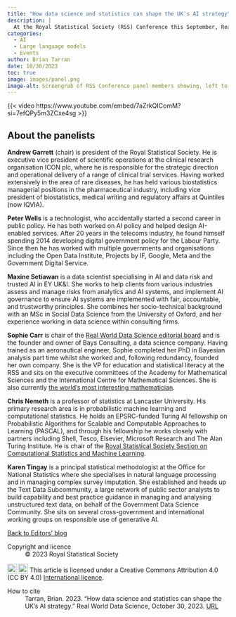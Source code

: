 ```yaml
---
title: "How data science and statistics can shape the UK's AI strategy"
description: |
  At the Royal Statistical Society (RSS) Conference this September, Real World Data Science brought together data scientists, statisticians, and policy experts to discuss the urgent topic of artificial intelligence -- risks, benefits, evaluation, and regulation. Watch the panel discussion in full!
categories:
  - AI
  - Large language models
  - Events
author: Brian Tarran
date: 10/30/2023
toc: true
image: images/panel.png
image-alt: Screengrab of RSS Conference panel members showing, left to right, Peter Wells, Maxine Setiawan, Sophie Carr, Chris Nemeth, and Karen Tingay.
---
```


{{< video https://www.youtube.com/embed/7aZrkQIComM?si=7efQPy5m3ZCxe4sg >}}

## About the panelists
**Andrew Garrett** (chair) is president of the Royal Statistical Society. He is executive vice president of scientific operations at the clinical research organisation ICON plc, where he is responsible for the strategic direction and operational delivery of a range of clinical trial services. Having worked extensively in the area of rare diseases, he has held various biostatistics managerial positions in the pharmaceutical industry, including vice president of biostatistics, medical writing and regulatory affairs at Quintiles (now IQVIA).

**Peter Wells** is a technologist, who accidentally started a second career in public policy. He has both worked on AI policy and helped design AI-enabled services. After 20 years in the telecoms industry, he found himself spending 2014 developing digital government policy for the Labour Party. Since then he has worked with multiple governments and organisations including the Open Data Institute, Projects by IF, Google, Meta and the Government Digital Service.

**Maxine Setiawan** is a data scientist specialising in AI and data risk and trusted AI in EY UK&I. She works to help clients from various industries assess and manage risks from analytics and AI systems, and implement AI governance to ensure AI systems are implemented with fair, accountable, and trustworthy principles. She combines her socio-technical background with an MSc in Social Data Science from the University of Oxford, and her experience working in data science within consulting firms.

**Sophie Carr** is chair of the [Real World Data Science editorial board](https://realworlddatascience.net/viewpoints/editors-blog/posts/2022/10/18/meet-the-team.html) and is the founder and owner of Bays Consulting, a data science company. Having trained as an aeronautical engineer, Sophie completed her PhD in Bayesian analysis part time whilst she worked and, following redundancy, founded her own company. She is the VP for education and statistical literacy at the RSS and sits on the executive committees of the Academy for Mathematical Sciences and the International Centre for Mathematical Sciences. She is also currently [the world’s most interesting mathematician](https://ima.org.uk/12382/worlds-most-interesting-mathematician-2019-dr-sophie-carr/).

**Chris Nemeth** is a professor of statistics at Lancaster University. His primary research area is in probabilistic machine learning and computational statistics. He holds an EPSRC-funded Turing AI fellowship on Probabilistic Algorithms for Scalable and Computable Approaches to Learning (PASCAL), and through his fellowship he works closely with partners including Shell, Tesco, Elsevier, Microsoft Research and The Alan Turing Institute. He is chair of the [Royal Statistical Society Section on Computational Statistics and Machine Learning](https://rss.org.uk/membership/rss-groups-and-committees/sections/statistical-computing/).

**Karen Tingay** is a principal statistical methodologist at the Office for National Statistics where she specialises in natural language processing and in managing complex survey imputation. She established and heads up the Text Data Subcommunity, a large network of public sector analysts to build capability and best practice guidance in managing and analysing unstructured text data, on behalf of the Government Data Science Community. She sits on several cross-government and international working groups on responsible use of generative AI.

::: {.article-btn}
[Back to Editors' blog](/viewpoints/editors-blog/index.qmd)
:::

::: {.further-info}
::: grid
::: {.g-col-12 .g-col-md-6}
Copyright and licence
: &copy; 2023 Royal Statistical Society

<a href="http://creativecommons.org/licenses/by/4.0/?ref=chooser-v1" target="_blank" rel="license noopener noreferrer" style="display:inline-block;"> <img style="height:22px!important;vertical-align:text-bottom;" src="https://mirrors.creativecommons.org/presskit/icons/cc.svg?ref=chooser-v1"><img style="height:22px!important;margin-left:3px;vertical-align:text-bottom;" src="https://mirrors.creativecommons.org/presskit/icons/by.svg?ref=chooser-v1"></a> This article is licensed under a Creative Commons Attribution 4.0 (CC BY 4.0) <a href="http://creativecommons.org/licenses/by/4.0/?ref=chooser-v1" target="_blank" rel="license noopener noreferrer" style="display:inline-block;"> International licence</a>.

:::

::: {.g-col-12 .g-col-md-6}
How to cite
: Tarran, Brian. 2023. "How data science and statistics can shape the UK's AI strategy." Real World Data Science, October 30, 2023. [URL](https://realworlddatascience.net/viewpoints/editors-blog/posts/2023/10/30/ai-conf-panel.html)
:::
:::
:::